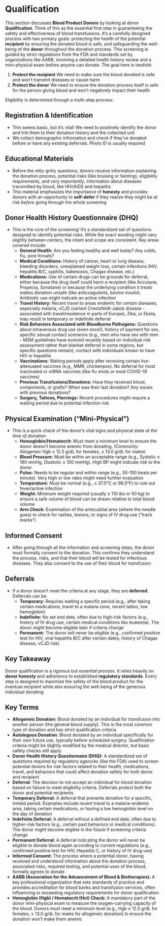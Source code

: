 # Qualification {-}

This section discusses **Blood Product Donors** by looking at donor **Qualification**. Think of this as the essential first step in guaranteeing the safety and effectiveness of blood transfusions. It's a carefully designed process with two primary goals: protecting the health of the potential **recipient** by ensuring the donated blood is safe, and safeguarding the well-being of the **donor** throughout the donation process. This screening is guided by strict regulations from the FDA and standards set by organizations like AABB, involving a detailed health history review and a mini-physical exam before anyone can donate. The goal here is twofold:

1.  **Protect the recipient** We need to make sure the blood donated is safe and won't transmit diseases or cause harm
2.  **Protect the donor** We need to ensure the donation process itself is safe for the person giving blood and won't negatively impact their health

Eligibility is determined through a multi-step process:

##  **Registration & Identification** {-}
*   This seems basic, but it's vital! We need to positively identify the donor and link them to their donation history and the collected unit
*   We collect demographic information and check if they've donated before or have any existing deferrals. Photo ID is usually required

##  **Educational Materials** {-}
*   Before the nitty-gritty questions, donors receive information explaining the donation process, potential risks (like bruising or fainting), eligibility requirements, and *very importantly*, information about diseases transmitted by blood, like HIV/AIDS and hepatitis
*   This material emphasizes the importance of **honesty** and provides donors with an opportunity to **self-defer** if they realize they might be at risk *before* going through the whole screening

##  **Donor Health History Questionnaire (DHQ)** {-}
*   This is the core of the screening! It's a standardized set of questions designed to identify potential risks. While the exact wording might vary slightly between centers, the intent and scope are consistent. Key areas covered include:
    *   **General Health:** Are you feeling healthy and well *today*? Any colds, flu, sore throats?
    *   **Medical Conditions:** History of cancer, heart or lung disease, bleeding disorders, unexplained weight loss, certain infections (HIV, hepatitis B/C, syphilis, babesiosis, Chagas disease, etc.)
    *   **Medications:** Use of certain drugs can be grounds for deferral, either because the drug itself could harm a recipient (like Accutane, Propecia, Soriatane) or because the underlying condition it treats makes donation unsafe (like anticoagulants, bovine insulin). Antibiotic use might indicate an active infection
    *   **Travel History:** Recent travel to areas endemic for certain diseases, especially malaria, vCJD (variant Creutzfeldt-Jakob disease - associated with travel/residence in parts of Europe), Zika, or Ebola, may result in temporary or indefinite deferral
    *   **Risk Behaviors Associated with Bloodborne Pathogens:** Questions about intravenous drug use (even once!), history of payment for sex, specific sexual contact scenarios (e.g., men who have sex with men - MSM guidelines have evolved recently based on individual risk assessment rather than blanket deferral in some regions, but specific questions remain), contact with individuals known to have HIV or hepatitis
    *   **Vaccinations:** Waiting periods apply after receiving certain live-attenuated vaccines (e.g., MMR, chickenpox). No deferral for most inactivated or mRNA vaccines (like flu shots or most COVID-19 vaccines)
    *   **Previous Transfusions/Donations:** Have they received blood, components, or grafts? When was their last donation? Any issues with previous donations?
    *   **Surgery, Tattoos, Piercings:** Recent procedures might require a waiting period due to potential infection risk

##  **Physical Examination ("Mini-Physical")** {-}
*   This is a quick check of the donor's vital signs and physical state *at the time of donation*
    *   **Hemoglobin/Hematocrit:** Must meet a minimum level to ensure the donor doesn't become anemic from donating. (Commonly: Allogeneic Hgb ≥ 12.5 g/dL for females, ≥ 13.0 g/dL for males)
    *   **Blood Pressure:** Must be within an acceptable range (e.g., Systolic ≤ 180 mmHg, Diastolic ≤ 100 mmHg). High BP might indicate risk to the donor
    *   **Pulse:** Needs to be regular and within range (e.g., 50-100 beats per minute). Very high or low rates might need further evaluation
    *   **Temperature:** Must be normal (e.g., ≤ 37.5°C or 99.5°F) to rule out fever/active infection
    *   **Weight:** Minimum weight required (usually ≥ 110 lbs or 50 kg) to ensure a safe volume of blood can be drawn relative to total blood volume
    *   **Arm Check:** Examination of the antecubital area (where the needle goes) to check for rashes, lesions, or signs of IV drug use ("track marks")

##  **Informed Consent** {-}
*   After going through all the information and screening steps, the donor must formally consent to the donation. This confirms they understand the process, risks, and that their blood will be tested for infectious diseases. They also consent to the use of their blood for transfusion

##  **Deferrals** {-}
*   If a donor doesn't meet the criteria at any stage, they are **deferred**. Deferrals can be:
    *   **Temporary:** Requires waiting a specific period (e.g., after taking certain medications, travel to a malaria zone, recent tattoo, low hemoglobin)
    *   **Indefinite:** No set end date, often due to high-risk factors (e.g., history of IV drug use, certain medical conditions like leukemia). The donor *might* become eligible later if criteria change
    *   **Permanent:** The donor will never be eligible (e.g., confirmed positive test for HIV, viral hepatitis B/C after certain dates, history of Chagas disease, vCJD risk)

##  **Key Takeaway** {-}
Donor qualification is a rigorous but essential process. It relies heavily on **donor honesty** and adherence to established **regulatory standards**. Every step is designed to maximize the safety of the blood product for the eventual recipient while also ensuring the well-being of the generous individual donating

##  **Key Terms** {-}

*   **Allogeneic Donation:** Blood donated by an individual for transfusion into *another* person (the general blood supply). This is the most common type of donation and has strict qualification criteria
*   **Autologous Donation:** Blood donated by an individual specifically for their *own* future use, typically before scheduled surgery. Qualification criteria might be slightly modified by the medical director, but basic safety checks still apply
*   **Donor Health History Questionnaire (DHQ):** A standardized set of questions required by regulatory agencies (like the FDA) used to screen potential donors for risk factors related to their health, medications, travel, and behaviors that could affect donation safety for both donor and recipient
*   **Deferral:** The decision to not accept an individual for blood donation based on failure to meet eligibility criteria. Deferrals protect both the donor and potential recipients
*   **Temporary Deferral:** A deferral that prevents donation for a specific, limited period. Examples include recent travel to a malaria-endemic area, taking certain medications, or having a low hemoglobin level on the day of donation
*   **Indefinite Deferral:** A deferral without a defined end date, often due to higher-risk factors (e.g., certain past behaviors or medical conditions). The donor *might* become eligible in the future if screening criteria change
*   **Permanent Deferral:** A deferral indicating the donor will never be eligible to donate blood again according to current regulations (e.g., confirmed positive test for HIV, Hepatitis C, or history of IV drug use)
*   **Informed Consent:** The process where a potential donor, having received and understood information about the donation process, associated risks, required testing, and potential uses of the blood, formally agrees to donate
*   **AABB (Association for the Advancement of Blood & Biotherapies):** A key professional organization that sets standards of practice and provides accreditation for blood banks and transfusion services, often influencing or exceeding regulatory requirements for donor qualification
*   **Hemoglobin (Hgb) / Hematocrit (Hct) Check:** A mandatory part of the donor mini-physical exam to measure the oxygen-carrying capacity of the blood. Donors must meet a minimum level (e.g., Hgb ≥ 12.5 g/dL for females, ≥ 13.0 g/dL for males for allogeneic donation) to ensure the donation won't make them anemic
